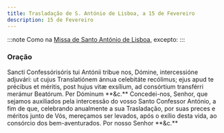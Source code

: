 ```yaml
---
title: Trasladação de S. António de Lisboa, a 15 de Fevereiro
description: 15 de Fevereiro
---
```


:::note
Como na [Missa de Santo António de Lisboa](/missal/santos/06-13), excepto:
:::

### Oração

<div class="side-by-side not-content">
  <span class="text-justify">
    Sancti Confessórisóris tui Antónii tribue nos, Dómine, intercessióne
    adjuvári: ut cujus Translatiónem ánnua celebitáte recólimus; ejus apud te
    précibus et méritis, post hujus vitæ exsílium, ad consórtium transférri
    merámur Beatórum. Per Dóminum **&c.**
  </span>
  <span class="text-justify">
    Concedei-nos, Senhor, que sejamos auxiliados pela intercessão do vosso Santo
    Confessor António, a fim de que, celebrando anualmente a sua Trasladação,
    por suas preces e méritos junto de Vós, mereçamos ser levados, após o exílio
    desta vida, ao consórcio dos bem-aventurados. Por nosso Senhor **&c.**
  </span>
</div>
